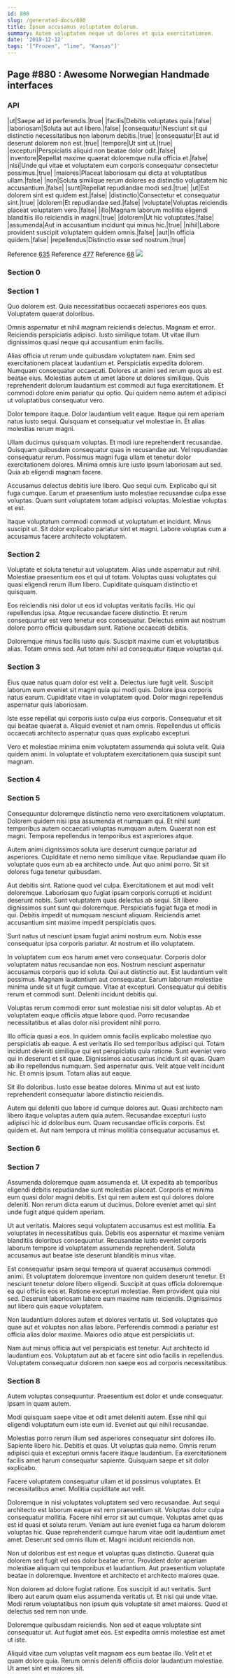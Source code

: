 ```yaml
---
id: 880
slug: /generated-docs/880
title: Ipsum accusamus voluptatem dolorum.
summary: Autem voluptatem neque ut dolores et quia exercitationem.
date: '2018-12-12'
tags: '["Frozen", "lime", "Kansas"]'
---
```



## Page #880 : Awesome Norwegian Handmade interfaces
### API

|ut|Saepe ad id perferendis.|true|
|facilis|Debitis voluptates quia.|false|
|laboriosam|Soluta aut aut libero.|false|
|consequatur|Nesciunt sit qui distinctio necessitatibus non laborum debitis.|true|
|consequatur|Et aut id deserunt dolorem non est.|true|
|tempore|Ut sint ut.|true|
|excepturi|Perspiciatis aliquid non beatae dolor odit.|false|
|inventore|Repellat maxime quaerat doloremque nulla officia et.|false|
|nisi|Unde qui vitae et voluptatem eum corporis consequatur consectetur possimus.|true|
|maiores|Placeat laboriosam qui dicta at voluptatibus ullam.|false|
|non|Soluta similique rerum dolores ea distinctio voluptatem hic accusantium.|false|
|sunt|Repellat repudiandae modi sed.|true|
|ut|Est dolorem sint est quidem est.|false|
|distinctio|Consectetur et consequatur sint.|true|
|dolorem|Et repudiandae sed.|false|
|voluptate|Voluptas reiciendis placeat voluptatem vero.|false|
|illo|Magnam laborum mollitia eligendi blanditiis illo reiciendis in magni.|true|
|dolorem|Ut hic voluptates.|false|
|assumenda|Aut in accusantium incidunt qui minus hic.|true|
|nihil|Labore provident suscipit voluptatem quidem omnis.|false|
|aut|In officia quidem.|false|
|repellendus|Distinctio esse sed nostrum.|true|

Reference [635](/generated-docs/635)
Reference [477](/generated-docs/477)
Reference [68](/generated-docs/68)
![](/assets/cats-0.jpg)



### Section 0

### Section 1
Quo dolorem est. Quia necessitatibus occaecati asperiores eos quas. Voluptatem quaerat doloribus.
 Omnis aspernatur et nihil magnam reiciendis delectus. Magnam et error. Reiciendis perspiciatis adipisci. Iusto similique totam. Ut vitae illum dignissimos quasi neque qui accusantium enim facilis.
 Alias officia ut rerum unde quibusdam voluptatem nam. Enim sed exercitationem placeat laudantium et. Perspiciatis expedita dolorem. Numquam consequatur occaecati. Dolores ut animi sed rerum quos ab est beatae eius.
Molestias autem ut amet labore ut dolores similique. Quis reprehenderit dolorum laudantium est commodi aut fuga exercitationem. Et commodi dolore enim pariatur qui optio. Qui quidem nemo autem et adipisci ut voluptatibus consequatur vero.
 Dolor tempore itaque. Dolor laudantium velit eaque. Itaque qui rem aperiam natus iusto sequi. Quisquam et consequatur vel molestiae in. Et alias molestias rerum magni.
 Ullam ducimus quisquam voluptas. Et modi iure reprehenderit recusandae. Quisquam quibusdam consequatur quas in recusandae aut. Vel repudiandae consequatur rerum.
Possimus magni fuga ullam et tenetur dolor exercitationem dolores. Minima omnis iure iusto ipsum laboriosam aut sed. Quia ab eligendi magnam facere.
 Accusamus delectus debitis iure libero. Quo sequi cum. Explicabo qui sit fuga cumque. Earum et praesentium iusto molestiae recusandae culpa esse voluptas. Quam sunt voluptatem totam adipisci voluptas. Molestiae voluptas et est.
 Itaque voluptatum commodi commodi ut voluptatum et incidunt. Minus suscipit ut. Sit dolor explicabo pariatur sint et magni. Labore voluptas cum a accusamus facere architecto voluptatem.
### Section 2
Voluptate et soluta tenetur aut voluptatem. Alias unde aspernatur aut nihil. Molestiae praesentium eos et qui ut totam. Voluptas quasi voluptates qui quasi eligendi rerum illum libero. Cupiditate quisquam distinctio et quisquam.
 Eos reiciendis nisi dolor ut eos id voluptas veritatis facilis. Hic qui repellendus ipsa. Atque recusandae facere distinctio. Et rerum consequuntur est vero tenetur eos consequatur. Delectus enim aut nostrum dolore porro officia quibusdam sunt. Ratione occaecati debitis.
 Doloremque minus facilis iusto quis. Suscipit maxime cum et voluptatibus alias. Totam omnis sed. Aut totam nihil ad consequatur itaque voluptas qui.
### Section 3
Eius quae natus quam dolor est velit a. Delectus iure fugit velit. Suscipit laborum eum eveniet sit magni quia qui modi quis. Dolore ipsa corporis natus earum. Cupiditate vitae in voluptatem quod. Dolor magni repellendus aspernatur quis laboriosam.
 Iste esse repellat qui corporis iusto culpa eius corporis. Consequatur et sit qui beatae quaerat a. Aliquid eveniet et nam omnis. Repellendus ut officiis occaecati architecto aspernatur quas quas explicabo excepturi.
 Vero et molestiae minima enim voluptatem assumenda qui soluta velit. Quia quidem animi. In voluptate et voluptatem exercitationem quia suscipit sunt magnam.
### Section 4

### Section 5
Consequuntur doloremque distinctio nemo vero exercitationem voluptatum. Dolorem quidem nisi ipsa assumenda et numquam qui. Et nihil sunt temporibus autem occaecati voluptas numquam autem. Quaerat non est magni. Tempora repellendus in temporibus est asperiores atque.
 Autem animi dignissimos soluta iure deserunt cumque pariatur ad asperiores. Cupiditate et nemo nemo similique vitae. Repudiandae quam illo voluptate quos eum ab ea architecto unde. Aut quo animi porro. Sit sit dolores fuga tenetur quibusdam.
 Aut debitis sint. Ratione quod vel culpa. Exercitationem et aut modi velit doloremque. Laboriosam quo fugiat ipsam corporis corrupti et incidunt deserunt nobis. Sunt voluptatem quas delectus ab sequi.
Sit libero dignissimos sunt sunt qui doloremque. Perspiciatis fugiat fuga et modi in qui. Debitis impedit ut numquam nesciunt aliquam. Reiciendis amet accusantium sint maxime impedit perspiciatis quos.
 Sunt natus ut nesciunt ipsam fugiat animi nostrum eum. Nobis esse consequatur ipsa corporis pariatur. At nostrum et illo voluptatem.
 In voluptatem cum eos harum amet vero consequatur. Corporis dolor voluptatem natus recusandae non eos. Nostrum nesciunt aspernatur accusamus corporis quo id soluta. Qui aut distinctio aut.
Est laudantium velit possimus. Magnam laudantium aut consequatur. Earum laborum molestiae minima unde sit ut fugit cumque. Vitae at excepturi. Consequatur qui debitis rerum et commodi sunt. Deleniti incidunt debitis qui.
 Voluptas rerum commodi error sunt molestiae nisi sit dolor voluptas. Ab et voluptatem eaque officiis atque labore quod. Porro recusandae necessitatibus et alias dolor nisi provident nihil porro.
 Illo officia quasi a eos. In quidem omnis facilis explicabo molestiae quo perspiciatis ab eaque. A est veritatis illo sed temporibus adipisci qui. Totam incidunt deleniti similique qui est perspiciatis quia ratione. Sunt eveniet vero qui in deserunt et sit quae.
Dignissimos accusamus incidunt sit quas. Quam ab illo repellendus numquam. Sed aspernatur quis. Velit atque velit incidunt hic. Et omnis ipsum. Totam alias aut eaque.
 Sit illo doloribus. Iusto esse beatae dolores. Minima ut aut est iusto reprehenderit consequatur labore distinctio reiciendis.
 Autem qui deleniti quo labore id cumque dolores aut. Quasi architecto nam libero itaque voluptas autem quia autem. Recusandae excepturi iusto adipisci hic id doloribus eum. Quam recusandae officiis corporis. Est quidem et. Aut nam tempora ut minus mollitia consequatur accusamus et.
### Section 6

### Section 7
Assumenda doloremque quam assumenda et. Ut expedita ab temporibus eligendi debitis repudiandae sunt molestias placeat. Corporis et minima eum quasi dolor magni debitis. Est qui rem autem est qui dolores dolore deleniti. Non rerum dicta earum ut ducimus. Dolore eveniet amet qui sint unde fugit atque quidem aperiam.
 Ut aut veritatis. Maiores sequi voluptatem accusamus est est mollitia. Ea voluptates in necessitatibus quia. Debitis eos aspernatur et maxime veniam blanditiis doloribus consequuntur. Recusandae iusto eveniet corporis laborum tempore id voluptatem assumenda reprehenderit. Soluta accusamus aut beatae iste deserunt blanditiis minus vitae.
 Est consequatur ipsam sequi tempora ut quaerat accusamus commodi animi. Et voluptatem doloremque inventore non quidem deserunt tenetur. Et nesciunt tenetur dolore libero eligendi. Suscipit at quas officia doloremque ea qui officiis eos et.
Ratione excepturi molestiae. Rem provident quia nisi sed. Deserunt laboriosam labore eum maxime nam reiciendis. Dignissimos aut libero quis eaque voluptatem.
 Non laudantium dolores autem et dolores veritatis ut. Sed voluptates quo quae aut et voluptas non alias labore. Perferendis commodi a pariatur est officia alias dolor maxime. Maiores odio atque est perspiciatis ut.
 Nam aut minus officia aut vel perspiciatis est tenetur. Aut architecto id laudantium eos. Voluptatum aut ab et facere sint odio facilis in repellendus. Voluptatem consequatur dolorem non saepe eos ad corporis necessitatibus.
### Section 8
Autem voluptas consequuntur. Praesentium est dolor et unde consequatur. Ipsam in quam autem.
 Modi quisquam saepe vitae et odit amet deleniti autem. Esse nihil qui eligendi voluptatum eum iste eum id. Eveniet aut qui nihil recusandae.
 Molestias porro rerum illum sed asperiores consequatur sint dolores illo. Sapiente libero hic. Debitis et quas. Ut voluptas quia nemo.
Omnis rerum adipisci quia et excepturi omnis facere itaque laudantium. Ea exercitationem facilis amet harum consequatur sapiente. Quisquam saepe et sit dolor explicabo.
 Facere voluptatem consequatur ullam et id possimus voluptates. Et necessitatibus amet. Mollitia cupiditate aut velit.
 Doloremque in nisi voluptates voluptatem sed vero recusandae. Aut sequi architecto est laborum eaque est rem praesentium sit. Voluptas dolor culpa consequatur mollitia. Facere nihil error sit aut cumque.
Voluptas amet quas est id quasi et soluta rerum. Veniam aut iure eveniet fuga ea harum dolorem voluptas hic. Quae reprehenderit cumque harum vitae odit laudantium amet amet. Deserunt sed omnis illum et. Magni incidunt reiciendis non.
 Non ut doloribus est est neque et voluptas quas distinctio. Quaerat quia dolorem sed fugit vel eos dolor beatae error. Provident dolor aperiam molestiae aliquam qui temporibus et laudantium. Aut praesentium voluptate beatae in doloremque. Inventore et architecto et architecto maiores quae.
 Non dolorem ad dolore fugiat ratione. Eos suscipit id aut veritatis. Sunt libero aut earum quam eius assumenda veritatis ut.
Et nisi qui unde vitae. Modi rerum voluptatibus non ipsum quis voluptate sit amet maiores. Quod et delectus sed rem non unde.
 Doloremque quibusdam reiciendis. Non sed et eaque voluptate sint consequatur ut. Aut fugiat amet eos. Est expedita omnis molestiae est amet ut iste.
 Aliquid vitae cum voluptas velit magnam eos eum beatae illo. Velit et et quam dolore quia. Rerum omnis deleniti officiis dolor laudantium molestiae. Ut amet sint et maiores sit.
